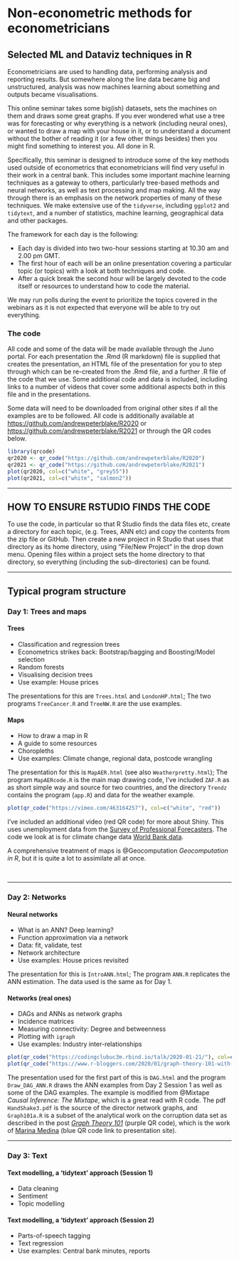 # Non-econometric methods for econometricians

## Selected ML and Dataviz techniques in R

Econometricians are used to handling data, performing analysis and reporting results. But somewhere along the line data became big and unstructured, analysis was now machines learning about something and outputs became visualisations.

This online seminar takes some big(ish) datasets, sets the machines on them and draws some great graphs. If you ever wondered what use a tree was for forecasting or why everything is a network (including neural ones), or wanted to draw a map with your house in it, or to understand a document without the bother of reading it (or a few other things besides) then you might find something to interest you. All done in R.

Specifically, this seminar is designed to introduce some of the key methods used outside of econometrics that econometricians will find very useful in their work in a central bank. This includes some important machine learning techniques as a gateway to others, particularly tree-based methods and neural networks, as well as text processing and map making. All the way through there is an emphasis on the network properties of many of these techniques. We make extensive use of the `tidyverse`, including `ggplot2` and `tidytext`, and a number of statistics, machine learning, geographical data and other packages.

The framework for each day is the following:

-   Each day is divided into two two-hour sessions starting at 10.30 am and 2.00 pm GMT.
-   The first hour of each will be an online presentation covering a particular topic (or topics) with a look at both techniques and code.
-   After a quick break the second hour will be largely devoted to the code itself or resources to understand how to code the material.

We may run polls during the event to prioritize the topics covered in the webinars as it is not expected that everyone will be able to try out everything.

### The code

All code and some of the data will be made available through the Juno portal. For each presentation the .Rmd (R markdown) file is supplied that creates the presentation, an HTML file of the presentation for you to step through which can be re-created from the .Rmd file, and a further .R file of the code that we use. Some additional code and data is included, including links to a number of videos that cover some additional aspects both in this file and in the presentations.

Some data will need to be downloaded from original other sites if all the examples are to be followed. All code is additionally available at <https://github.com/andrewpeterblake/R2020> or <https://github.com/andrewpeterblake/R2021> or through the QR codes below.

```r
library(qrcode)
qr2020 <- qr_code("https://github.com/andrewpeterblake/R2020")
qr2021 <- qr_code("https://github.com/andrewpeterblake/R2021")
plot(qr2020, col=c("white", "grey55"))
plot(qr2021, col=c("white", "salmon2"))
```

----------------------------

## HOW TO ENSURE RSTUDIO FINDS THE CODE

To use the code, in particular so that R Studio finds the data files etc, create a directory for each topic, (e.g. Trees, ANN etc) and copy the contents from the zip file or GitHub. Then create a new project in R Studio that uses that directory as its home directory, using "File/New Project" in the drop down menu. Opening files within a project sets the home directory to that directory, so everything (including the sub-directories) can be found.

------------------------------------------------------------------------

## Typical program structure

### Day 1: Trees and maps

#### Trees

-   Classification and regression trees
-   Econometrics strikes back: Bootstrap/bagging and Boosting/Model selection
-   Random forests
-   Visualising decision trees
-   Use example: House prices

The presentations for this are `Trees.html` and `LondonHP.html`; The two programs `TreeCancer.R` and `TreeNW.R` are the use examples.

#### Maps

-   How to draw a map in R
-   A guide to some resources
-   Choropleths
-   Use examples: Climate change, regional data, postcode wrangling

The presentation for this is `MapAER.html` (see also `Weatherpretty.html`); The program `MapAERcode.R` is the main map drawing code, I've included `ZAF.R` as as short simple way and source for two countries, and the directory `Trendz` contains the program (`app.R`) and data for the weather example.

```r
plot(qr_code("https://vimeo.com/463164257"), col=c("white", "red"))
```

I've included an additional video (red QR code) for more about Shiny. This uses unemployment data from the [Survey of Professional Forecasters](https://www.philadelphiafed.org/surveys-and-data/real-time-data-research/survey-of-professional-forecasters). The code we look at is for climate change data [World Bank data](https://climateknowledgeportal.worldbank.org/).

A comprehensive treatment of maps is @Geocomputation *Geocomputation in R*, but it is quite a lot to assimilate all at once.

<br>

------------------------------------------------------------------------

### Day 2: Networks

#### Neural networks

-   What is an ANN? Deep learning?
-   Function approximation via a network
-   Data: fit, validate, test
-   Network architecture
-   Use examples: House prices revisited

The presentation for this is `IntroANN.html`; The program `ANN.R` replicates the ANN estimation. The data used is the same as for Day 1.

#### Networks (real ones)

-   DAGs and ANNs as network graphs
-   Incidence matrices
-   Measuring connectivity: Degree and betweenness
-   Plotting with `igraph`
-   Use examples: Industry inter-relationships

```r
plot(qr_code("https://codingclubuc3m.rbind.io/talk/2020-01-21/"), col=c("white", "blue"))
plot(qr_code("https://www.r-bloggers.com/2020/01/graph-theory-101-with-corruption-cases-in-spain/"), col=c("white", "purple"))
```

The presentation used for the first part of this is `DAG.html` and the program `Draw_DAG_ANN.R` draws the ANN examples from Day 2 Session 1 as well as some of the DAG examples. The example is modified from @Mixtape *Causal Inference: The Mixtape*, which is a great read with R code. The pdf `HandShake3.pdf` is the source of the director network graphs, and `Graph101a.R` is a subset of the analytical work on the corruption data set as described in the post [*Graph Theory 101*](https://www.r-bloggers.com/2020/01/graph-theory-101-with-corruption-cases-in-spain/) (purple QR code), which is the work of [Marina Medina](https://codingclubuc3m.rbind.io/talk/2020-01-21/) (blue QR code link to presentation site).

------------------------------------------------------------------------

### Day 3: Text

#### Text modelling, a 'tidytext' approach (Session 1)

-   Data cleaning
-   Sentiment
-   Topic modelling

#### Text modelling, a 'tidytext' approach (Session 2)

-   Parts-of-speech tagging
-   Text regression
-   Use examples: Central bank minutes, reports
